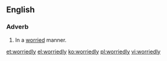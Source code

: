 ==English==

===Adverb===
{{en-adv}}

# In a [[worried]] manner.

[[et:worriedly]]
[[el:worriedly]]
[[ko:worriedly]]
[[pl:worriedly]]
[[vi:worriedly]]